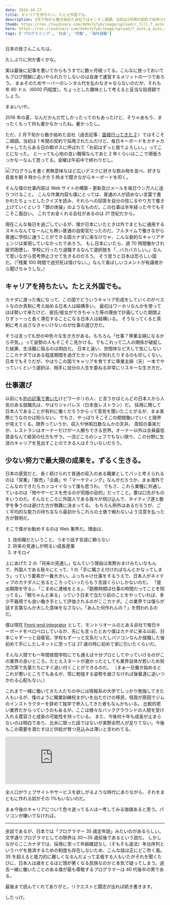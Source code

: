 ```yaml
---
date: 2016-10-27
title: キャリアを持ちたい。たとえ外国でも。
description: 2月下旬から働き始めた会社ではそこそこ順調。当初は1年間の契約で採用されたんだけど、毎日キーボードをカチャカチャしてたらある日の朝ボスに呼ばれて「お前はずっと居てよろしい。」ってことになった。
thumb: https://res.cloudinary.com/de9x7yfyb/image/upload/c_fill,f_auto,h_120,q_auto,r_6,w_120/v1637734535/qc3/posts/work-web-canada/career01_vrjhyd.jpg
hero: https://res.cloudinary.com/de9x7yfyb/image/upload/f_auto,q_auto,r_6,w_680/v1637734535/qc3/posts/work-web-canada/career01_vrjhyd.jpg
tags: ['プログラミング', '社会', '労働', '海外就職']
---
```



日本の皆さんこんちは。

久しぶりに何か書くかな。

実は最後に記事を書いてからもうすでに数ヶ月経ってる。こんなに放っておいてもブログ閉鎖に追いやられたりしないのは自身で運営するメリットの一つであろう。
まぁそのためサーバーのレンタル代を払わなきゃならないのだが、それも年 60 ドル（6000 円程度）。ちょっとした趣味として考えると妥当な投資額でしょう。

まぁいいや。

2016 年の夏、なんだかんだ忙しかったってのもあったけど、そりゃあもう、まったくもって何も書かなかったね。暑かったし。

ただ、2 月下旬から働き始めた会社（過去記事：[面接行ってきた 2](/montreal-canada-job-interview2 '過去記事：面接行ってきた2') ）ではそこそこ順調。当初は 1 年間の契約で採用されたんだけど、毎日キーボードをカチャカチャしてたらある日の朝ボスに呼ばれて「お前はずっと居てよろしい。」ってことになった。
とーっても心地の良い職場なんであと 2 年くらいはここで頑張ろっかなーなんて思ってる。金曜は午前中で終わりだし。

![プログラムを書く男](https://res.cloudinary.com/de9x7yfyb/image/upload/f_auto,q_auto,r_6,w_680/v1637734530/qc3/posts/work-web-canada/career02_ne0ocw.jpg)無意味なほど広いデスクに好きな飲み物を並べ、好きな音楽を朝 9 時から夕方 5 時まで聞きながらキーボードを叩く。

そんな僕の仕事内容は Web サイトの構築・更新及びメールを毎日ウン万人に送りつけること。
こんな作業内容も僕にとっては、普通の人が読めない言葉で書かれたちょっとしたクイズを読み、それらへの回答を自分の信じるやり方で書き上げていくという「頭の体操」のようなものだ。この仕事は半年経った今でもそこそこ面白い。
これでお金くれる会社があるのは 21 世紀だから。

現在こんな毎日を過ごしているが、僕が日本にいたときは外でまともに通用するスキルなんてなーんにも無い普通の自衛官だったのだ。フルタイムで働きながら普通に学校に通うことができる国カナダに来なけりゃ、こんな劇的なキャリアチェンジは実現していなかったであろう。
もし日本にいたら、週 70 時間働かされ疲労困憊し、学校に行ったり退職するなんて選択肢を「…バカバカしい。」なんて思いながら思考停止させて生きるのだろう。
そう思うと日本は恐ろしい国だ。（「残業 100 時間で過労死は情けない。」なんて香ばしいコメントが有識者から聞けちゃうしな。）

## キャリアを持ちたい。たとえ外国でも。

カナダに渡った後になって、この国でどういうキャリア形成をしていくのがベストなのか真剣に考え始める日本人は結構多い。
最初はワーホリなんかを使ってほぼ勢いで来たけど、彼氏/彼女ができちゃった等の理由で計画していた期間よりずぅーっと長く滞在することになる日本人は結構いる。
そうなってくると真剣に考え出さなきゃいけないのが仕事の選び方だ。

そうは言っても世の中色々な生き方がある。もちろん「仕事？専業主婦になるから平気。」って姿勢の人もそこそこ見かける。でもこれって二人の関係が破綻した結果、生活難に陥るのは明白だ。
日本と違い、世間体など大して気にしないここカナダではある程度期間を過ぎたカップルが別れたりするのも珍しくない。
日本でもそうだが、やはりこの国でキャリアを育てずに専業主婦（夫）一本でやっていくという選択は、相手に自分の人生を委ねる非常にリスキーな生き方だ。

## 仕事選び

以前にも[別の記事で書いた](/montreal-canada-work 'モントリオール/カナダの就職事情')けどワーホリの人、と言うかほとんどの日本人から人気のある就職先は、やはりジャパレス（日本食レストラン）だ。
採用に関して日本人であることが有利に働くだろうからって意見を聞いたことがるが、まぁ実際どうなのかは知らない。
でもさ、やっぱりそこそこの期間働いていくと限界が見えてくる。限界っていうか、収入や休暇日数なんかの天井。
周知の事実だが、レストランはオーナーだけが一人勝ちできる世界。オーナー以外は全員最低賃金なんて経営の仕方もザラ。一流どころのシェフでもない限り、この分野に生涯のキャリアを見出すことのできる人はそういないだろう。

## 少ない努力で最大限の成果を。ずるく生きる。

日本の感覚だと、長く続けられて普通の収入のある職業としてパッと考えられるのは「営業」「販売」「企画」や「マーケティング」なんかだろうか、まぁ海外でこんなのできたらカッコイイなって僕も思うわ。
でもさ、これら業種に共通しているのは「物やサービスを売るのが究極の目的」だってこと。要は口先がものをいうのだ。そんなところに外国人である我々が飛び込んで、ネイティブ達と数字を争うのは避けた方が無難に決まってる。
もちろん例外はあるだろうが、ごく平均的な能力の持ち主なら最初からこれらの土俵で戦わないよう注意を払った方が賢明だ。

そこで僕がお勧めするのは Web 業界だ。理由は、

1.  技術職だということ、つまり話す言語に頼らない
2.  将来の見通しが明るい成長産業
3.  オモロイ

上にあげた 2 の「将来の見通し」なんていう理由は実際おまけみたいなもんで、外国人である我々にとって、1 の「手に職さえ付ければなんとかなってしまう」っていう要素が一番大きい。ぶっちゃけ仕事をするうえで、日本人がネイティブのカナダ人に劣るところっていったらもう言語くらいしかないのだ。
「提出期限を守る」、「こまめに連絡をとる」、「勤務時間は仕事の時間だってことを知ってる」、「朝ちゃんと来る」っていう日本で当たり前のことをやっていれば、多少不器用でも良い働き手として評価されるのがここカナダ。この業界では僕らが話す言葉なんか大した意味をなさない。「あんた何作れんの？」を問われるのだ。

僕は現在 [Front-end Integrator](https://ja.wikipedia.org/wiki/%E3%83%95%E3%83%AD%E3%83%B3%E3%83%88%E3%82%A8%E3%83%B3%E3%83%89 'Wikipedia: Front-end') として、モントリオールのとある会社で毎日キーボードをペロペロしているが、先にも言ったとおり僕はカナダに来る以前、日本じゃずーっと自衛官。学校もずーっと文系だったしパソコンなんか就職した後初めて手にしたしネットに至っては 27 歳の時に初めて家に引いたくらいだ。

そんな人間でも一年間夜間学校にでも通えば十分プロとしてやっていけるのがこの業界の良いところ。たとえスタートが遅かったとしても業界自体が若いため努力次第で先輩たちにすぐ追い付くことができるのだ。
（まぁ一旦働き始めるとこれが悪いところでもあるが、常に勉強する姿勢を崩さなければ後輩達に追いつかれる心配もない。）

これまで一緒に働いてきた人たちの中には情報系の大学でしっかり勉強してきた人もいるが、僕のように職業訓練校まがいを出ただけの移民、怪我が原因でジムのインストラクターを辞めて独学で参入してきた者もなんかもいる。
比較的若い業界だからっていうのもあるが、ここは様々なバックグラウンドの人間を受け入れる寛容さと成長の可能性を持っている。
また、今後何十年も成長が止まらないのは明白であり、北米に限った話ではないが実際全然人が足りてない。今後もこの需要を満たすほど供給が育つ見込みは薄いと言われてる。

<div class='iframe-container'>
  <iframe
    style='border:0;'
    src='https://www.youtube.com/embed/nKIu9yen5nc?start=149'
    width={IFRAME.WIDTH}
    height={IFRAME.HEIGHT}
    frameborder='0'
  ></iframe>
</div>

全人口がウェブサイトやサービスを欲しがるような時代にありながら、それをまともに作れる奴がその 1%もいないのだ。

まぁ今後のキャリアについて色々迷ってる人は一考してみる価値あると思う。パソコンが嫌いでなければ。

---

余談であるが、日本では「プログラマー 35 歳定年説」みたいのがあるらしい。文字通りプログラマとしての限界は 30〜35 歳前後であるという説だ。
しかしながらここカナダでは、採用に至って年齢確認なし（そもそも違法）年功序列というハゲを救済するための制度も存在しないため、こんな話は正にどこ吹く風。
35 を超えると能力的に難しくなるんだよって主張する人もいたがそれを聞くたびに、日本人は歳をとるほど頭が悪くなる民族なのかと本気で疑ってしまう。過去一緒に働いたことのある僕が最も尊敬するプログラマーは 40 代後半の男である。

最後まで読んでくれてありがと。リクエストと闘志が出れば続き書きます。

したっけ。
